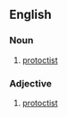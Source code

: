 ==English==


===Noun===
{{en-noun}}

# [[protoctist]]

===Adjective===
{{en-adj}}

# [[protoctist]]